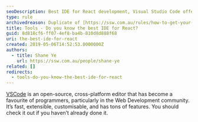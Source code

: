 ```yaml
---
seoDescription: Best IDE for React development, Visual Studio Code offers a fast, customizable, and feature-rich environment for building scalable web applications.
type: rule
archivedreason: Duplicate of [https://ssw.com.au/rules/how-to-get-your-machine-setup](/rules/how-to-get-your-machine-setup)
title: Tools - Do you know the best IDE for React?
guid: 8d818cf6-ff07-4ef8-ba4b-810d8d888f68
uri: the-best-ide-for-react
created: 2019-05-06T14:52:53.0000000Z
authors:
  - title: Shane Ye
    url: https://ssw.com.au/people/shane-ye
related: []
redirects:
  - tools-do-you-know-the-best-ide-for-react
---
```


[VSCode](https://code.visualstudio.com/) is an open-source, cross-platform editor that has become a favourite of programmers, particularly in the Web Development community. It’s fast, extensible, customisable, and has tons of features. You should check it out if you haven’t already done it.
